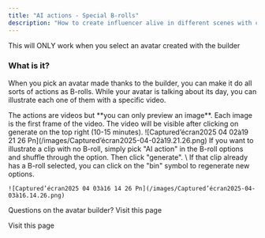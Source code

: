 ```yaml
---
title: "AI actions - Special B-rolls"
description: "How to create influencer alive in different scenes with consistency"
---
```


<Note>
  This will ONLY work when you select an avatar created with the builder
</Note>

### What is it?

When you pick an avatar made thanks to the builder, you can make it do all sorts of actions as B-rolls. While your avatar is talking about its day, you can illustrate each one of them with a specific video.

<Note>
  The actions are videos but **you can only preview an image**. Each image is the first frame of the video. The video will be visible after clicking on generate on the top right (10-15 minutes).
</Note>

<Steps>
  <Step title='Paste a script and pick "AI actions" as B-rolls'>
    ![Captured’écran2025 04 02à19 21 26 Pn](/images/Captured’écran2025-04-02à19.21.26.png)
  </Step>
  <Step title="Add new B-rolls">
    If you want to illustrate a clip with no B-roll, simply pick "AI action" in the B-roll options and shuffle through the option. Then click "generate". \
    If that clip already has a B-roll selected, you can click on the "bin" symbol to regenerate new options.

    ![Captured’écran2025 04 03à16 14 26 Pn](/images/Captured’écran2025-04-03à16.14.26.png)
  </Step>
</Steps>

Questions on the avatar builder? Visit this page

<Card title="Questions on the avatar builder?" icon="sparkles" color="#c06aeb" href="https://docs.argil.ai/resources/ai-influencer-builder" cta="Visit this page">
  Visit this page
</Card>